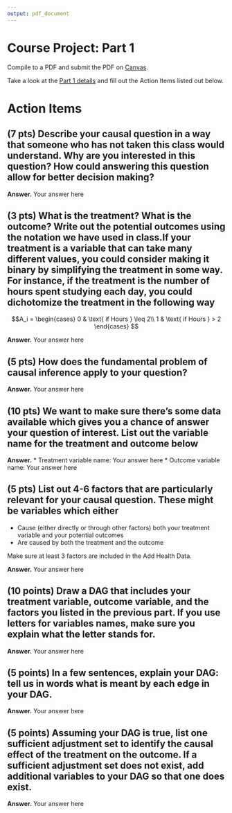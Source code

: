 ```yaml
---
output: pdf_document
---
```


# Course Project: Part 1
Compile to a PDF and submit the PDF on [Canvas](https://canvas.cornell.edu/courses/80503).

Take a look at the [Part 1 details](assets/psets/project/project_part1.pdf) and fill out the Action Items listed out below.

# Action Items

## (7 pts) Describe your causal question in a way that someone who has not taken this class would understand. Why are you interested in this question? How could answering this question allow for better decision making? 

**Answer.** Your answer here


## (3 pts) What is the treatment? What is the outcome? Write out the potential outcomes using the notation we have used in class.If your treatment is a variable that can take many different values, you could consider making it binary by simplifying the treatment in some way. For instance, if the treatment is the number of hours spent studying each day, you could dichotomize the treatment in the following way

$$A_i = \begin{cases}
            0 & \text{ if Hours } \leq 2\\
        1 & \text{ if Hours } > 2
        \end{cases} $$
    
**Answer.** Your answer here


## (5 pts) How does the fundamental problem of causal inference apply to your question?


**Answer.** Your answer here


## (10 pts) We want to make sure there's some data available which gives you a chance of answer your question of interest. List out the variable name for the treatment and outcome below


**Answer.** 
* Treatment variable name: Your answer here
* Outcome variable name: Your answer here


## (5 pts) List out 4-6 factors that are particularly relevant for your causal question. These might be variables which either

* Cause (either directly or through other factors) both your treatment variable and your potential outcomes
* Are caused by both the treatment and the outcome

Make sure at least 3 factors are included in the Add Health Data.
    
**Answer.** Your answer here

## (10 points) Draw a DAG that includes your treatment variable, outcome variable, and the factors you listed in the previous part. If you use letters for variables names, make sure you explain what the letter stands for.

**Answer.** Your answer here


## (5 points) In a few sentences, explain your DAG: tell us in words what is meant by each edge in your DAG.

**Answer.** Your answer here

## (5 points) Assuming your DAG is true, list one sufficient adjustment set to identify the causal effect of the treatment on the outcome. If a sufficient adjustment set does not exist, add additional variables to your DAG so that one does exist. 

**Answer.** Your answer here

